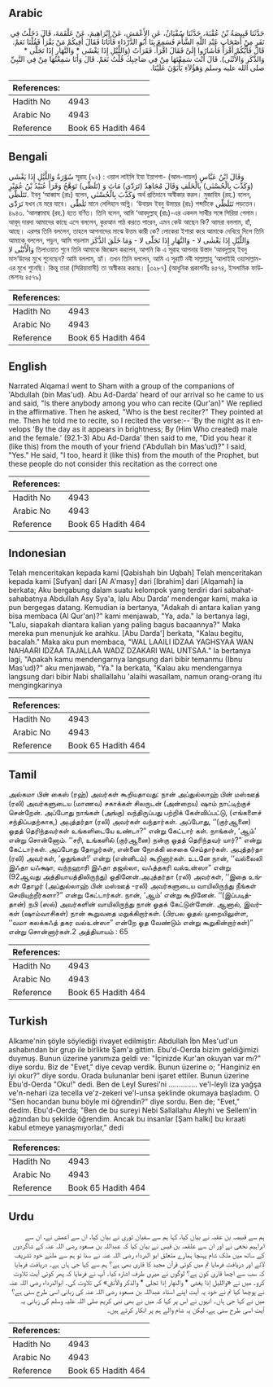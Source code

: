## Arabic


<div dir="rtl" lang="ar" style={{fontSize:'larger',backgroundColor:'#f8f9fa',padding:20}}>
حَدَّثَنَا قَبِيصَةُ بْنُ عُقْبَةَ، حَدَّثَنَا سُفْيَانُ، عَنِ الأَعْمَشِ، عَنْ إِبْرَاهِيمَ، عَنْ عَلْقَمَةَ، قَالَ دَخَلْتُ فِي نَفَرٍ مِنْ أَصْحَابِ عَبْدِ اللَّهِ الشَّأْمَ فَسَمِعَ بِنَا أَبُو الدَّرْدَاءِ فَأَتَانَا فَقَالَ أَفِيكُمْ مَنْ يَقْرَأُ فَقُلْنَا نَعَمْ‏.‏ قَالَ فَأَيُّكُمْ أَقْرَأُ فَأَشَارُوا إِلَىَّ فَقَالَ اقْرَأْ‏.‏ فَقَرَأْتُ ‏(‏وَاللَّيْلِ إِذَا يَغْشَى * وَالنَّهَارِ إِذَا تَجَلَّى * وَالذَّكَرِ وَالأُنْثَى‏)‏‏.‏ قَالَ أَنْتَ سَمِعْتَهَا مِنْ فِي صَاحِبِكَ قُلْتُ نَعَمْ‏.‏ قَالَ وَأَنَا سَمِعْتُهَا مِنْ فِي النَّبِيِّ صلى الله عليه وسلم وَهَؤُلاَءِ يَأْبَوْنَ عَلَيْنَا‏.‏
</div>
<div style={{backgroundColor:'#f8f9fa',padding:20, marginBottom: 10}}><table> <thead> <tr> <th>References:</th> <th></th> </tr> </thead> <tbody><tr><td>Hadith No</td><td>4943</td></tr><tr><td>Arabic No</td><td>4943</td></tr><tr><td>Reference</td><td>Book 65 Hadith 464</td></tr></tbody></table></div>

## Bengali


<div dir="ltr" lang="bn" style={{fontSize:'larger',backgroundColor:'#f8f9fa',padding:20}}>
سُوْرَةُ وَاللَّيْلِ إِذَا يَغْشَى সূরাহ (৯২) : ওয়াল লাইলি ইযা ইয়াগশা- (আল-লায়ল) وَقَالَ ابْنُ عَبَّاسٍ (وَكَذَّبَ بِالْحُسْنٰى) بِالْخَلَفِ وَقَالَ مُجَاهِدٌ (تَرَدّٰى) مَاتَ وَ (تَلَظّٰى) تَوَهَّجُ وَقَرَأَ عُبَيْدُ بْنُ عُمَيْرٍ تَتَلَظَّى. ইবনু ‘আব্বাস (রাঃ) বলেন, وَكَذَّبَ بِالْحُسْنٰى অর্থ প্রতিদানে অস্বীকার করল। মুজাহিদ (রহ.) বলেন, تَرَدّٰى যখন যে মরে যাবে। تَلَظّٰى মানে লেলিহান অগ্নি্। ‘উবায়দ ইবনু উমায়র (রাঃ) শব্দটিকে تَتَلَظّٰى পড়তেন। ৪৯৪৩. ‘আলক্বামাহ (রহ.) হতে বর্ণিত। তিনি বলেন, আমি ‘আবদুল্লাহ্ (রাঃ)-এর একদল সাথীর সঙ্গে সিরিয়া গেলাম। আবূদ্ দারদা আমাদের কাছে এসে বললেন, কুরআন পাঠ করতে পারেন, এমন কেউ আছেন কি? আমরা বললাম, হাঁ, আছে। এরপর তিনি বললেন, তাহলে আপনাদের মাঝে উত্তম কারী কে? লোকেরা ইশারা করে আমাকে দেখিয়ে দিলে তিনি আমাকে বললেন, পড়ুন, আমি পড়লাম وَاللَّيْلِ إِذَا يَغْشٰى لا - وَالنَّهَارِ إِذَا تَجَلّٰى لا - وَمَا خَلَقَ الذَّكَرَ وَالْأُنْثٰٓى لا তিলাওয়াত শুনে তিনি আমাকে জিজ্ঞেস করলেন, আপনি কি এ সূরাহ আপনার উস্তাদ ‘আবদুল্লাহ্ ইবনু মাস‘উদের মুখে শুনেছেন? আমি বললাম, হ্যাঁ। তখন তিনি বললেন, আমি এ সূরাটি নবী সাল্লাল্লাহু ‘আলাইহি ওয়াসাল্লাম-এর মুখে শুনেছি। কিন্তু তারা (সিরিয়াবাসী) তা অস্বীকার করছে। [৩২৮৭] (আধুনিক প্রকাশনীঃ ৪৫৭৪, ইসলামিক ফাউন্ডেশনঃ ৪৫৭৯)
</div>
<div style={{backgroundColor:'#f8f9fa',padding:20, marginBottom: 10}}><table> <thead> <tr> <th>References:</th> <th></th> </tr> </thead> <tbody><tr><td>Hadith No</td><td>4943</td></tr><tr><td>Arabic No</td><td>4943</td></tr><tr><td>Reference</td><td>Book 65 Hadith 464</td></tr></tbody></table></div>

## English


<div dir="ltr" lang="en" style={{fontSize:'larger',backgroundColor:'#f8f9fa',padding:20}}>
Narrated Alqama:I went to Sham with a group of the companions of 'Abdullah (bin Mas'ud). Abu Ad-Darda' heard of our arrival so he came to us and said, "Is there anybody among you who can recite (Qur'an)" We replied in the affirmative. Then he asked, "Who is the best reciter?" They pointed at me. Then he told me to recite, so I recited the verse:-- 'By the night as it envelops 'By the day as it appears in brightness; By (Him Who created) male and the female.' (92.1-3) Abu Ad-Darda' then said to me, "Did you hear it (like this) from the mouth of your friend ('Abdullah bin Mas'ud)?" I said, "Yes." He said, "I too, heard it (like this) from the mouth of the Prophet, but these people do not consider this recitation as the correct one
</div>
<div style={{backgroundColor:'#f8f9fa',padding:20, marginBottom: 10}}><table> <thead> <tr> <th>References:</th> <th></th> </tr> </thead> <tbody><tr><td>Hadith No</td><td>4943</td></tr><tr><td>Arabic No</td><td>4943</td></tr><tr><td>Reference</td><td>Book 65 Hadith 464</td></tr></tbody></table></div>

## Indonesian


<div dir="ltr" lang="id" style={{fontSize:'larger',backgroundColor:'#f8f9fa',padding:20}}>
Telah menceritakan kepada kami [Qabishah bin Uqbah] Telah menceritakan kepada kami [Sufyan] dari [Al A'masy] dari [Ibrahim] dari [Alqamah] ia berkata; Aku bergabung dalam suatu kelompok yang terdiri dari sabahat-sahabatnya Abdullah Asy Sya'a, lalu Abu Darda' mendengar kami, maka ia pun bergegas datang. Kemudian ia bertanya, "Adakah di antara kalian yang bisa membaca (Al Qur'an)?" kami menjawab, "Ya, ada." Ia bertanya lagi, "Lalu, siapakah diantara kalian yang paling bagus bacaannya?" Maka mereka pun menunjuk ke arahku. [Abu Darda'] berkata, "Kalau begitu, bacalah." Maka aku pun membaca, "WAL LAAILI IDZAA YAGHSYAA WAN NAHAARI IDZAA TAJALLAA WADZ DZAKARI WAL UNTSAA." Ia bertanya lagi, "Apakah kamu mendengarnya langsung dari bibir temanmu (Ibnu Mas'ud)?" aku menjawab, "Ya." Ia berkata, "Kalau aku mendengarnya langsung dari bibir Nabi shallallahu 'alaihi wasallam, namun orang-orang itu mengingkarinya
</div>
<div style={{backgroundColor:'#f8f9fa',padding:20, marginBottom: 10}}><table> <thead> <tr> <th>References:</th> <th></th> </tr> </thead> <tbody><tr><td>Hadith No</td><td>4943</td></tr><tr><td>Arabic No</td><td>4943</td></tr><tr><td>Reference</td><td>Book 65 Hadith 464</td></tr></tbody></table></div>

## Tamil


<div dir="ltr" lang="ta" style={{fontSize:'larger',backgroundColor:'#f8f9fa',padding:20}}>
அல்கமா பின் கைஸ் (ரஹ்) அவர்கள் கூறியதாவது: நான் அப்துல்லாஹ் பின் மஸ்ஊத் (ரலி) அவர்களுடைய (மாணவ) சகாக்கள் சிலருடன் (அன்றைய) ஷாம் நாட்டிற்குச் சென்றேன். அப்போது நாங்கள் (அங்கு) வந்திருப்பது பற்றிக் கேள்விப்பட்டு, (எங்களைச் சந்திப்பதற்காக,) அபுத்தர்தா (ரலி) அவர்கள் வந்தார்கள். அப்போது, ‘‘(குர்ஆனை) ஓதத் தெரிந்தவர்கள் உங்களிடையே உண்டா?” என்று கேட்டார் கள். நாங்கள், ‘ஆம்’ என்று சொன்னோம். ‘‘சரி, உங்களில் (குர்ஆனை) நன்கு ஓதத் தெரிந்தவர் யார்?” என்று கேட்டார்கள். அப்போது தோழர்கள், என்னை நோக்கி சைகை செய்தார்கள். அபுத்தர்தா (ரலி) அவர்கள், ‘ஓதுங்கள்!’ என்று (என்னிடம்) கூறினார்கள். உடனே நான், ‘‘வல்லைலி இஃதா யஃக்ஷா, வந்நஹாரி இஃதா தஜல்லா, வஃத்தகரி வல்உன்ஸா” என்று (92ஆவது அத்தியாயத்திலிருந்து) ஓதினேன்.அபுத்தர்தா (ரலி) அவர்கள், ‘‘இதை உங்கள் தோழர் (அப்துல்லாஹ் பின் மஸ்ஊத் -ரலி) அவர்களுடைய வாயிலிருந்து நீங்கள் செவியுற்றீர்களா?” என்று கேட்டார்கள். நான், ‘ஆம்’ என்று கூறினேன். ‘‘(இப்படித்தான்) நபி (ஸல்) அவர்களின் வாயிலிருந்து நான் ஓதக் கேட்டுள்ளேன். ஆனால், இவர்கள் (ஷாம்வாசிகள்) நான் கூறுவதை மறுக்கிறார்கள். (பிரபல ஓதல் முறையிலுள்ள, ‘‘வமா கலக்கஃத் தகர வல்உன்ஸா” என்றே ஓத வேண்டும் என்று கூறுகின்றார்கள்)” என்று சொன்னார்கள்.2 அத்தியாயம் : 65
</div>
<div style={{backgroundColor:'#f8f9fa',padding:20, marginBottom: 10}}><table> <thead> <tr> <th>References:</th> <th></th> </tr> </thead> <tbody><tr><td>Hadith No</td><td>4943</td></tr><tr><td>Arabic No</td><td>4943</td></tr><tr><td>Reference</td><td>Book 65 Hadith 464</td></tr></tbody></table></div>

## Turkish


<div dir="ltr" lang="tr" style={{fontSize:'larger',backgroundColor:'#f8f9fa',padding:20}}>
Alkame'nin şöyle söylediği rivayet edilmiştir: Abdullah İbn Mes'ud'un ashabından bir grup ile birlikte Şam'a gittim. Ebu'd-Oerda bizim geldiğimizi duymuş. Bunun üzerine yanımıza geldi ve: "İçinizde Kur'an okuyan var mı?" diye sordu. Biz de "Evet," diye cevap verdik. Bunun üzerine o; "Hanginiz en iyi okur?" diye sordu. Orada bulunanlar beni işaret ettiler. Bunun üzerine Ebu'd-Oerda "Oku!" dedi. Ben de Leyl Suresi'ni .............. ve'l-leyli iza yağşa ve'n-nehari iza tecella ve'z-zekeri ve'l-unsa şeklinde okumaya başladım. O "Sen hocandan bunu böyle mi öğrendin?" diye sordu. Ben de; "Evet," dedim. Ebu'd-Oerda; "Ben de bu sureyi Nebi Sallallahu Aleyhi ve Sellem'in ağzından bu şekilde öğrendim. Ancak bu insanlar [Şam halkı] bu kıraati kabul etmeye yanaşmıyorlar," dedi
</div>
<div style={{backgroundColor:'#f8f9fa',padding:20, marginBottom: 10}}><table> <thead> <tr> <th>References:</th> <th></th> </tr> </thead> <tbody><tr><td>Hadith No</td><td>4943</td></tr><tr><td>Arabic No</td><td>4943</td></tr><tr><td>Reference</td><td>Book 65 Hadith 464</td></tr></tbody></table></div>

## Urdu


<div dir="rtl" lang="ur" style={{fontSize:'larger',backgroundColor:'#f8f9fa',padding:20}}>
ہم سے قبیصہ بن عقبہ نے بیان کیا، کہا ہم سے سفیان ثوری نے بیان کیا، ان سے اعمش نے، ان سے ابراہیم نخعی نے اور ان سے علقمہ بن قیس نے بیان کیا کہ عبداللہ بن مسعود رضی اللہ عنہ کے شاگردوں کے ساتھ میں ملک شام پہنچا ہمارے متعلق ابو الدرداء رضی اللہ عنہ نے سنا تو ہم سے ملنے خود تشریف لائے اور دریافت فرمایا تم میں کوئی قرآن مجید کا قاری بھی ہے؟ ہم سے کہا جی ہاں ہے۔ دریافت فرمایا کہ سب سے اچھا قاری کون ہے؟ لوگوں نے میری طرف اشارہ کیا۔ آپ نے فرمایا کہ پھر کوئی آیت تلاوت کرو۔ میں نے «والليل إذا يغشى * والنهار إذا تجلى * والذكر والأنثى‏» کی تلاوت کی۔ ابوالدرداء رضی اللہ عنہ نے پوچھا کیا تم نے خود یہ آیت اپنے استاد عبداللہ بن مسعود رضی اللہ عنہ کی زبانی اسی طرح سنی ہے؟ میں نے کہا جی ہاں۔ انہوں نے اس پر کہا کہ میں نے بھی نبی کریم صلی اللہ علیہ وسلم کی زبانی یہ آیت اسی طرح سنی ہے، لیکن یہ شام والے ہم پر انکار کرتے ہیں۔
</div>
<div style={{backgroundColor:'#f8f9fa',padding:20, marginBottom: 10}}><table> <thead> <tr> <th>References:</th> <th></th> </tr> </thead> <tbody><tr><td>Hadith No</td><td>4943</td></tr><tr><td>Arabic No</td><td>4943</td></tr><tr><td>Reference</td><td>Book 65 Hadith 464</td></tr></tbody></table></div>